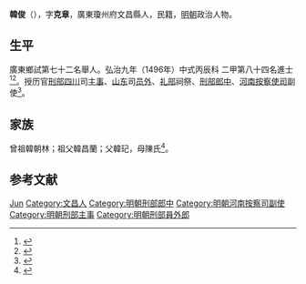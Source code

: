 {{Otheruses|other=名为韩俊的其他人物|韩俊}}
{{明清人物信息框
| 姓名 = 韓俊
| 原名 =
| 圖片名稱= 
| 圖片大小 =
| 圖片說明 = 
| 最高職務 =
| 國家 = 大明 
| 爵位 =
| 籍貫 = 廣東瓊州府文昌縣
| 族裔 = 
| 字號 = 字克章
| 諡號 =
| 出生日期 = 生年不詳
| 出生地點 = <!---廣東瓊州府文昌縣--->
| 逝世日期 = 卒年不詳 
| 逝世地點 =
| 墓葬 =
| 配偶 = 
| 親屬 = 
| 出身 =
* 弘治九年丙辰科進士出身
| 經歷 =
| 著作 =  
}}
'''韓俊'''（{{bd|？||？|catIdx=}}），字'''克章'''，廣東瓊州府文昌縣人，民籍，[[明朝|明朝]]政治人物。

== 生平 ==
廣東鄉試第七十二名舉人。弘治九年（1496年）中式丙辰科<!---會試第一百七十名--->二甲第八十四名進士<ref>{{Cite book|title=《[[皇明贡举考|皇明贡举考]]》卷五|last=（明）[[张朝瑞|张朝瑞]]|first=|publisher=《续修四库全书》史部第828册|year=|isbn=|location=|pages=}}</ref><ref>{{Cite book|title=贡举志五种 上|last=鲁小俊，江俊伟著|first=|publisher=武汉：武汉大学出版社|year=2009|isbn=978-7-307-07043-1|location=|pages=}}</ref>。授历官[[刑部|刑部]][[四川|四川]]司[[主事|主事]]、[[山东|山东]]司[[员外|员外]]、[[礼部|礼部]]祠祭、[[刑部|刑部]][[郎中|郎中]]、[[河南|河南]][[按察使司|按察使司]]副使<ref>{{cite news|title=海南历代进士名表|url=http://www.hnszw.org.cn/data/news/2009/06/44121/|accessdate=2013-08-05|newspaper=海南史志网|archive-url=https://web.archive.org/web/20131203012302/http://www.hnszw.org.cn/data/news/2009/06/44121/|archive-date=2013-12-03|dead-url=yes}}</ref>。

== 家族 ==
曾祖韓朝林；祖父韓昌蘭；父韓玘，母陳氏<ref>{{Cite book|title=天一阁藏明代科举录选刊 登科录 点校本|last=龚延明主编|first=|publisher=宁波出版社|year=2016|isbn=978-7-5526-2320-8|location=宁波|pages=|quote=《明代登科錄彙編》之《弘治九年進士登科錄》}}</ref>。

== 参考文献 ==
{{reflist}}

{{弘治九年丙辰科殿試金榜}}

{{Authority control}}
{{DEFAULTSORT:Han韓}}
[[Category:韓姓|Jun]]
[[Category:文昌人|Category:文昌人]]
[[Category:明朝刑部郎中|Category:明朝刑部郎中]]
[[Category:明朝河南按察司副使|Category:明朝河南按察司副使]]
[[Category:明朝刑部主事|Category:明朝刑部主事]]
[[Category:明朝刑部員外郎|Category:明朝刑部員外郎]]